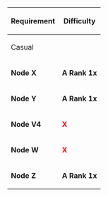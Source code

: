 {| class="wikitable" 
|- style="font-weight:bold;"
! rowspan="2" style="text-align:center;" | Requirement
! colspan="5" | Difficulty
|-
! colspan="2" | Casual || Easy || Medium || Hard
|- style="text-align:center;"
! style="text-align:left;" | '''Node X'''
| colspan="2" | '''A Rank 1x''' || '''A Rank 1x''' || '''A Rank 1x''' || '''A Rank 2x'''
|- style="text-align:center;"
! style="text-align:left;" | '''Node Y'''
| colspan="2" | '''A Rank 1x''' || '''A Rank 1x''' || '''A Rank 1x''' || '''A Rank 2x'''
|- style="text-align:center;"
! style="text-align:left;" | '''Node V4'''
| colspan="2" | '''<span style="color:red">X</span>''' || '''<span style="color:red">X</span>''' || '''AS 2x''' || '''AS 2x'''
|- style="text-align:center;"
! style="text-align:left;" | '''Node W'''
| colspan="2" | '''<span style="color:red">X</span>''' || '''<span style="color:red">X</span>''' || '''S Rank 2x''' || '''S Rank 2x'''
|- style="text-align:center;"
! style="text-align:left;" | '''Node Z'''
| colspan="2" | '''A Rank 1x''' || '''A Rank 2x''' || '''A Rank 2x''' || '''A Rank 3x'''
|}